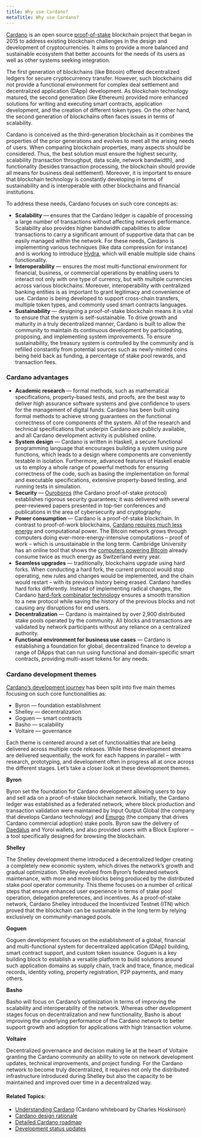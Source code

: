 ```yaml
---
title: Why use Cardano?
metaTitle: Why use Cardano?
---
```


[Cardano](https://cardano.org/) is an open source [proof-of-stake](https://docs.cardano.org/new-to-cardano/proof-of-stake) blockchain project that began in 2015
to address existing blockchain challenges in the design and development of
cryptocurrencies. It aims to provide a more balanced and sustainable ecosystem
that better accounts for the needs of its users as well as other systems seeking
integration.

The first generation of blockchains (like Bitcoin) offered decentralized ledgers
for secure cryptocurrency transfer. However, such blockchains did not provide a
functional environment for complex deal settlement and decentralized application
(DApp) development. As blockchain technology matured, the second generation
(like Ethereum) provided more enhanced solutions for writing and executing smart
contracts, application development, and the creation of different token types.
On the other hand, the second generation of blockchains often faces issues in
terms of scalability.

Cardano is conceived as the third-generation blockchain as it combines the
properties of the prior generations and evolves to meet all the arising needs of
users. When comparing blockchain properties, many aspects should be considered.
Thus, the best solution must ensure the highest security, scalability
(transaction throughput, data scale, network bandwidth), and functionality
(besides transaction processing, the blockchain should provide all means for
business deal settlement). Moreover, it is important to ensure that blockchain
technology is constantly developing in terms of sustainability and is
interoperable with other blockchains and financial institutions.

To address these needs, Cardano focuses on such core concepts as:

- **Scalability** — ensures that the Cardano ledger is capable of processing a
  large number of transactions without affecting network performance.
  Scalability also provides higher bandwidth capabilities to allow transactions
  to carry a significant amount of supportive data that can be easily managed
  within the network. For these needs, Cardano is implementing various
  techniques (like data compression for instance) and is working to introduce
  [Hydra](https://iohk.io/en/research/library/papers/hydrafast-isomorphic-state-channels/),
  which will enable multiple side chains functionality.
- **Interoperability** — ensures the most multi-functional environment for
  financial, business, or commercial operations by enabling users to interact
  not only with one type of currency, but with multiple currencies across
  various blockchains. Moreover, interoperability with centralized banking
  entities is as important to grant legitimacy and convenience of use. Cardano
  is being developed to support cross-chain transfers, multiple token types, and
  commonly used smart contracts languages.
- **Sustainability** — designing a proof-of-stake blockchain means it is vital
  to ensure that the system is self-sustainable. To drive growth and maturity in
  a truly decentralized manner, Cardano is built to allow the community to
  maintain its continuous development by participating, proposing, and
  implementing system improvements. To ensure sustainability, the treasury
  system is controlled by the community and is refilled constantly from
  potential sources such as newly-minted coins being held back as funding, a
  percentage of stake pool rewards, and transaction fees.

### Cardano advantages

- **Academic research** — formal methods, such as mathematical specifications,
  property-based tests, and proofs, are the best way to deliver high assurance
  software systems and give confidence to users for the management of digital
  funds. Cardano has been built using formal methods to achieve strong
  guarantees on the functional correctness of core components of the system. All
  of the research and technical specifications that underpin Cardano are
  publicly available, and all Cardano development activity is published online.
- **System design** — Cardano is written in Haskell, a secure functional
  programming language that encourages building a system using pure functions,
  which leads to a design where components are conveniently testable in
  isolation. Furthermore, advanced features of Haskell enable us to employ a
  whole range of powerful methods for ensuring correctness of the code, such as
  basing the implementation on formal and executable specifications, extensive
  property-based testing, and running tests in simulation.
- **Security** —
  [Ouroboros](https://iohk.io/en/blog/posts/2020/06/23/the-ouroboros-path-to-decentralization/)
  (the Cardano proof-of-stake protocol) establishes rigorous security
  guarantees; it was delivered with several peer-reviewed papers presented in
  top-tier conferences and publications in the area of cybersecurity and
  cryptography.
- **Power consumption** — Cardano is a proof-of-stake blockchain. In contrast to
  proof-of-work blockchains, [Cardano requires much less energy](https://iohk.io/en/blog/posts/2021/08/17/why-they-re-calling-cardano-the-green-blockchain/) and computational
  power. The Bitcoin network grows through computers doing
  ever-more-energy-intensive computations – proof of work – which is
  unsustainable in the long term. Cambridge University has an online tool that
  shows the [computers powering Bitcoin](https://cbeci.org/) already consume
  twice as much energy as Switzerland every year.
- **Seamless upgrades** — traditionally, blockchains upgrade using hard forks.
  When conducting a hard fork, the current protocol would stop operating, new
  rules and changes would be implemented, and the chain would restart – with its
  previous history being erased. Cardano handles hard forks differently. Instead
  of implementing radical changes, the Cardano
  [hard-fork combinator technology](https://iohk.io/en/blog/posts/2020/05/07/combinator-makes-easy-work-of-shelley-hard-fork/)
  ensures a smooth transition to a new protocol while saving the history of the
  previous blocks and not causing any disruptions for end users.
- **Decentralization** — Cardano is maintained by over 2,900 distributed stake
  pools operated by the community. All blocks and transactions are validated by
  network participants without any reliance on a centralized authority.
- **Functional environment for business use cases** — Cardano is establishing a
  foundation for global, decentralized finance to develop a range of DApps that
  can run using functional and domain-specific smart contracts, providing
  multi-asset tokens for any needs. 

### Cardano development themes

[Cardano’s development journey](https://roadmap.cardano.org/en/) has been split
into five main themes focusing on such core functionalities as:

- Byron — foundation establishment
- Shelley — decentralization
- Goguen — smart contracts
- Basho — scalability
- Voltaire — governance

Each theme is centered around a set of functionalities that are being delivered
across multiple code releases. While these development streams are delivered
sequentially, the work for each happens in parallel – with research,
prototyping, and development often in progress all at once across the different
stages. Let’s take a closer look at these development themes.

**Byron**

Byron set the foundation for Cardano development allowing users to buy and sell
ada on a proof-of-stake blockchain network. Initially, the Cardano ledger was
established as a federated network, where block production and transaction
validation were maintained by Input Output Global (the company that develops
Cardano technology) and [Emurgo](https://emurgo.io/) (the company that drives Cardano commercial
adoption) stake pools. Byron saw the delivery of [Daedalus](https://docs.cardano.org/cardano-components/daedalus-wallet) and Yoroi wallets, and
also provided users with a Block Explorer ‒ a tool specifically designed for
browsing the blockchain.

**Shelley**

The Shelley development theme introduced a decentralized ledger creating a
completely new economic system, which drives the network’s growth and gradual
optimization. Shelley evolved from Byron’s federated network maintenance, with
more and more blocks being produced by the distributed stake pool operator
community. This theme focuses on a number of critical steps that ensure enhanced
user experience in terms of stake pool operation, delegation preferences, and
incentives. As a proof-of-stake network, Cardano Shelley introduced the
Incentivized Testnet (ITN) which proved that the blockchain can be sustainable
in the long term by relying exclusively on community-managed pools.

**Goguen**

Goguen development focuses on the establishment of a global, financial and
multi-functional system for decentralized application (DApp) building, smart
contract support, and custom token issuance. Goguen is a key building block to
establish a versatile platform to build solutions around such application
domains as supply chain, track and trace, finance, medical records, identity
voting, property registration, P2P payments, and many others.

**Basho**

Basho will focus on Cardano’s optimization in terms of improving the scalability
and interoperability of the network. Whereas other development stages focus on
decentralization and new functionality, Basho is about improving the underlying
performance of the Cardano network to better support growth and adoption for
applications with high transaction volume.

**Voltaire**

Decentralized governance and decision making lie at the heart of Voltaire
granting the Cardano community an ability to vote on network development
updates, technical improvements, and project funding. For the Cardano network to
become truly decentralized, it requires not only the distributed infrastructure
introduced during Shelley but also the capacity to be maintained and improved
over time in a decentralized way.

#### Related Topics:
-   [Understanding Cardano](https://www.youtube.com/watch?v=Ja9D0kpksxw) (Cardano whiteboard by Charles Hoskinson)
-   [Cardano design rationale](/explore-cardano/cardano-design-rationale)
-   [Detailed Cardano roadmap](https://roadmap.cardano.org/en/)
-   [Development status updates](https://roadmap.cardano.org/en/status-updates/)
